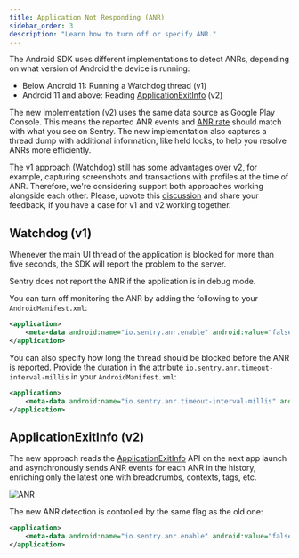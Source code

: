 ```yaml
---
title: Application Not Responding (ANR)
sidebar_order: 3
description: "Learn how to turn off or specify ANR."
---
```


The Android SDK uses different implementations to detect ANRs, depending on what version of Android the device is running:

- Below Android 11: Running a Watchdog thread (v1)
- Android 11 and above: Reading [ApplicationExitInfo](https://developer.android.com/reference/android/app/ApplicationExitInfo) (v2)

The new implementation (v2) uses the same data source as Google Play Console. This means the reported ANR events and [ANR rate](/platforms/android/performance/instrumentation/performance-metrics/#application-not-responding-anr-rate) should match with what you see on Sentry. The new implementation also captures a thread dump with additional information, like held locks, to help you resolve ANRs more efficiently.

<Note>

The v1 approach (Watchdog) still has some advantages over v2, for example, capturing screenshots and transactions with profiles at the time of ANR. Therefore, we're considering support both approaches working alongside each other. Please, upvote this [discussion](https://github.com/getsentry/sentry-java/discussions/2716) and share your feedback, if you have a case for v1 and v2 working together.

</Note>

## Watchdog (v1)

Whenever the main UI thread of the application is blocked for more than five seconds, the SDK will report the problem to the server.

<Note>

Sentry does not report the ANR if the application is in debug mode.

</Note>

You can turn off monitoring the ANR by adding the following to your `AndroidManifest.xml`:

```xml {filename:AndroidManifest.xml}
<application>
    <meta-data android:name="io.sentry.anr.enable" android:value="false" />
</application>
```

You can also specify how long the thread should be blocked before the ANR is reported. Provide the duration in the attribute `io.sentry.anr.timeout-interval-millis` in your `AndroidManifest.xml`:

```xml {filename:AndroidManifest.xml}
<application>
    <meta-data android:name="io.sentry.anr.timeout-interval-millis" android:value="2000" />
</application>
```

## ApplicationExitInfo (v2)

The new approach reads the [ApplicationExitInfo](https://developer.android.com/reference/android/app/ApplicationExitInfo) API on the next app launch
and asynchronously sends ANR events for each ANR in the history, enriching only the latest one with breadcrumbs, contexts, tags, etc.

![ANR](app-not-respond.png)

The new ANR detection is controlled by the same flag as the old one:

```xml {filename:AndroidManifest.xml}
<application>
    <meta-data android:name="io.sentry.anr.enable" android:value="false" />
</application>
```

